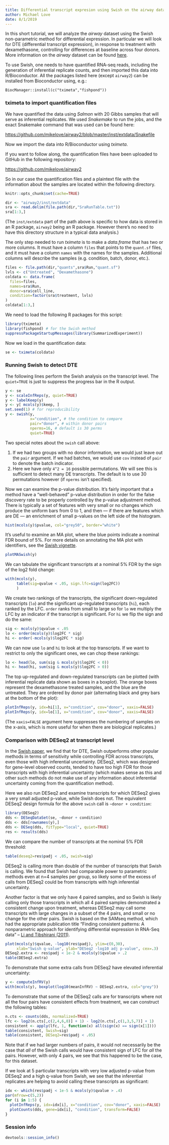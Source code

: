 ```yaml
---
title: Differential transcript expresion using Swish on the airway dataset
author: Michael Love
date: 8/1/2019
---
```


In this short tutorial, we will analyze the *airway* dataset using the
Swish non-parametric method for differential expression. In particular
we will look for DTE (differential transcript expression), in response
to treatment with dexamethasone, controlling for differences at
baseline across four donors. More information on the *airway* dataset
can be found [here](http://bioconductor.org/packages/airway).

To use Swish, one needs to have quantified RNA-seq reads, including
the generation of inferential replicate counts, and then imported this
data into R/Bioconductor. All the packages listed here (except
`airway2`) can be installed from Bioconductor using, e.g.:

```
BiocManager::install(c("tximeta","fishpond"))
```

### tximeta to import quantification files

We have quantified the data using *Salmon* with 20 Gibbs samples that
will serve as inferential replicates. We used *Snakemake* to run the
jobs, and the exact Snakemake command that was used can be found here:

<https://github.com/mikelove/airway2/blob/master/inst/extdata/Snakefile>

Now we import the data into R/Bioconductor using *tximeta*. 

If you want to follow along, the quantification files have been
uploaded to GitHub in the following repository:

<https://github.com/mikelove/airway2>

So in our case the quantification files and a plaintext file with
the information about the samples are located within the following
directory. 

```r
knitr::opts_chunk$set(cache=TRUE)
```	

```r
dir <- "airway2/inst/extdata"
sra <- read.delim(file.path(dir,"SraRunTable.txt"))
sra[1:3,]
```

(The `inst/extdata` part of the path above is specific to how data is
stored in an R package, `airway2` being an R package. However there's
no need to have this directory structure in a typical data analysis.)

The only step needed to run *tximeta* is to make a *data.frame* that
has two or more columns. It must have a column `files` that points to
the `quant.sf` files, and it must have a column `names` with the names
for the samples. Additional columns will describe the samples
(e.g. condition, batch, donor, etc.).

```r
files <- file.path(dir,"quants",sra$Run,"quant.sf")
lvls <- c("Untreated", "Dexamethasone")
coldata <- data.frame(
  files=files,
  names=sra$Run,
  donor=sra$cell_line,
  condition=factor(sra$treatment, lvls)
)
coldata[1:3,]
```

We need to load the following R packages for this script:

```r
library(tximeta)
library(fishpond) # for the Swish method
suppressPackageStartupMessages(library(SummarizedExperiment))
```

Now we load in the quantification data:

```r
se <- tximeta(coldata)
```

### Running Swish to detect DTE

The following lines perform the Swish analysis on the transcript
level. The `quiet=TRUE` is just to suppress the progress bar in the R
output. 

```r
y <- se
y <- scaleInfReps(y, quiet=TRUE)
y <- labelKeep(y)
y <- y[ mcols(y)$keep, ]
set.seed(1) # for reproducibility
y <- swish(y,
           x="condition", # the condition to compare
           pair="donor", # within donor pairs
           nperms=16, # default is 30 perms
           quiet=TRUE)
```

Two special notes about the `swish` call above: 

1. If we had two groups with no donor information, we would just leave
   out the `pair` argument. If we had batches, we would use `cov`
   instead of `pair` to denote the batch indicator.
2. Here we have only `4^2 = 16` possible permutations. We will see this is
   sufficient to detect many DE transcripts. The default is to use 30
   permutations however (if `nperms` isn't specified).

Now we can examine the p-value distribution. It's fairly important
that a method have a "well-behaved" p-value distribution in order for
the false discovery rate to be properly controlled by the p-value
adjustment method. There is typically a set of features with very small
or no changes which produce the uniform bars from 0 to 1, and then ---
if there are features which are DE --- an enrichment of small p-values
on the left side of the histogram. 

```r
hist(mcols(y)$pvalue, col="grey50", border="white")
```

It's useful to examine an MA plot, where the blue points indicate a
nominal FDR bound of 5%. For more details on annotating the MA plot
with identifiers, see the 
[Swish vignette](https://bioconductor.org/packages/release/bioc/vignettes/fishpond/inst/doc/fishpond.html).

```r
plotMASwish(y)
```

We can tabulate the significant transcripts at a nominal 5% FDR by the
sign of the log2 fold change:

```r
with(mcols(y),
     table(sig=qvalue < .05, sign.lfc=sign(log2FC))
     )
```

We create two rankings of the transcripts, the significant
down-regulated transcripts (`lo`) and the significant up-regulated
transcripts (`hi`), each ranked by the LFC. `order` ranks from small
to large so for `lo` we multiply the LFC by an indicator if the
transcript is significant. For `hi` we flip the sign and do the same:

```r
sig <- mcols(y)$qvalue < .05
lo <- order(mcols(y)$log2FC * sig)
hi <- order(-mcols(y)$log2FC * sig)
```

We can now use `lo` and `hi` to look at the top transcripts. If we
want to restrict to only the significant ones, we can chop these
rankings:

```r
lo <- head(lo, sum(sig & mcols(y)$log2FC < 0))
hi <- head(hi, sum(sig & mcols(y)$log2FC > 0))
```

The top up-regulated and down-regulated transcripts can be plotted
(with inferential replicate data shown as boxes in a boxplot). The
orange boxes represent the dexamethasone treated samples, and the blue
are the untreated. They are ordered by donor pair (alternating black
and grey bars at the bottom of the plot):

```r
plotInfReps(y, idx=hi[1], x="condition", cov="donor", xaxis=FALSE)
plotInfReps(y, idx=lo[1], x="condition", cov="donor", xaxis=FALSE)
```

(The `xaxis=FALSE` argument here suppresses the numbering of samples
on the x-axis, which is more useful for when there are biological
replicates.) 

### Comparison with DESeq2 at transcript level

In the [Swish paper](https://www.biorxiv.org/content/10.1101/561084v2),
we find that for DTE, Swish outperforms other popular methods in terms
of sensitivity while controlling FDR across transcripts, even those
with high inferential uncertainty. DESeq2, which was designed for
gene-level observed counts, tended to have too high FDR for those
transcripts with high inferential uncertainty (which makes sense as
this and other such methods do not make use of any information about
inferential uncertainty coming from the quantification method).

Here we also run DESeq2 and examine transcripts for which DESeq2 gives
a very small adjusted p-value, while Swish does not. The equivalent
DESeq2 design formula for the above `swish` call is `~donor +
condition`: 

```r
library(DESeq2)
dds <- DESeqDataSet(se, ~donor + condition)
dds <- dds[rownames(y),]
dds <- DESeq(dds, fitType="local", quiet=TRUE)
res <- results(dds)
```

We can compare the number of transcripts at the nominal 5% FDR threshold:

```r
table(deseq2=res$padj < .05, swish=sig)
```

DESeq2 is calling more than double of the number of transcripts that
Swish is calling. We found that Swish had comparable power to
parametric methods even at n=4 samples per group, so likely some of
the excess of calls from DESeq2 could be from transcripts with high 
inferential uncertainty.

Another factor is that we only have 4 paired samples, and so Swish is
likely calling only those transcripts in which all 4 paired samples
demonstrated a consistent change upon treatment, whereas DESeq2 may
call some transcripts with large changes in a subset of the 4 pairs,
and small or no change for the other pairs. Swish is based on the
SAMseq method, which had the appropriate publication title 
"Finding consistent patterns: A nonparametric approach for identifying
differential expression in RNA-Seq data" --
[Li and Tibshirani (2011)](https://www.ncbi.nlm.nih.gov/pmc/articles/PMC4605138/).

```r
plot(mcols(y)$qvalue, -log10(res$padj), ylim=c(0,30),
     xlab="Swish q-value", ylab="DESeq2 -log10 adj p-value", cex=.3)
DESeq2.extra <- res$padj < 1e-2 & mcols(y)$qvalue > .2
table(DESeq2.extra)
```

To demonstrate that some extra calls from DESeq2 have elevated
inferential uncertainty:

```r
y <- computeInfRV(y)
with(mcols(y), boxplot(log10(meanInfRV) ~ DESeq2.extra, col="grey"))
```

To demonstrate that some of the DESeq2 calls are for transcripts where
not all the four pairs have consistent effects from treatment, we can
construct the following tables:

```r
n.cts <- counts(dds, normalized=TRUE)
lfc <- log2(n.cts[,c(2,4,6,8)] + 1) - log2(n.cts[,c(1,3,5,7)] + 1)
consistent <- apply(lfc, 1, function(x) all(sign(x) == sign(x[1])))
table(consistent, Swish=sig)
table(consistent, DESeq2=res$padj < .05)
```

Note that if we had larger numbers of pairs, it would not necessarily
be the case that _all_ of the Swish calls would have consistent sign of
LFC for _all_ the pairs. However, with only 4 pairs, we see that this
happened to be the case, for this dataset.

If we look at 5 particular transcripts with very low adjusted p-value
from DESeq2 and a high q-value from Swish, we see that the inferential
replicates are helping to avoid calling these transcripts as
significant: 

```r
idx <- which(res$padj < 1e-5 & mcols(y)$qvalue > .4)
par(mfrow=c(5,2))
for (i in 1:5) {
  plotInfReps(y, idx=idx[i], x="condition", cov="donor", xaxis=FALSE)
  plotCounts(dds, gene=idx[i], "condition", transform=FALSE)
}
```

### Session info

```r
devtools::session_info()
```
